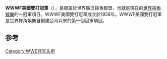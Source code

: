 {{Infobox championship
| 冠軍名稱          =WWWF美國雙打冠軍
| 圖像              =
| 圖像大小          =
| 圖像說明          =
| 現任冠軍王者      =
| 勝利日期          =
| 隸屬於            =[[世界摔角娛樂|世界廣泛摔角聯盟]]
| 創建日期          =1958年7月
| 最多勝利次數保持人=賈漢兄弟<br>（{{link-en|傑利·賈漢|Dr. Jerry Graham}} and {{link-en|艾迪·賈漢|Eddie Graham}}）（4次） 
| 首任冠軍          ={{link-en|馬克·李文|Mark Lewin}} and {{link-en|唐·柯爾提斯|Don Curtis}}
| 最長連任時間保持人={{link-en|神話袋鼠|The Fabulous Kangaroos}} （409天）
| 最短連任時間保持人=[[布魯諾·山瑪提諾|布魯諾·山瑪提諾]] and {{link-en|安德烈斯·拉布瑞克斯|Andres Labrakis}} （5天）
| 最年長冠軍王者    =
| 最年輕冠軍王者    =
| 最重冠軍王者      =
| 最輕冠軍王者      =
| 舊時名稱          ={{small|*NWA美國雙打冠軍}}
| 舊時設計          = 
}}

'''WWWF美國雙打冠軍'''（{{lang-en|'''WWWF United States Tag Team Championship'''}}），是隸屬於世界廣泛摔角聯盟，也就是現在的[[世界摔角娛樂|世界摔角娛樂]]的一冠軍項目。WWWF美國雙打冠軍成立於1958年。WWWF美國雙打冠軍是世界摔角娛樂自創建公司以來的第一個冠軍項目。

==参考==
{{reflist}}

{{WWE冠軍列表|WWWF美國雙打冠軍}}

[[Category:WWE冠军头衔|Category:WWE冠军头衔]]